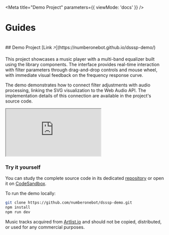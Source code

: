 
<Meta
  title="Demo Project"
  parameters={{ viewMode: 'docs' }}
/>

# Guides

<br/>
## Demo Project [Link &#129125;](https://numberonebot.github.io/dsssp-demo/)

This project showcases a music player with a multi-band equalizer built using the library components. The interface provides real-time interaction with filter parameters through drag-and-drop controls and mouse wheel, with immediate visual feedback on the frequency response curve.

The demo demonstrates how to connect filter adjustments with audio processing, linking the SVG visualization to the Web Audio API. The implementation details of this connection are available in the project's source code.

<div style={{ width: '100%', overflow: 'auto' }}>
<iframe src="https://numberonebot.github.io/dsssp-demo/" style={{
  margin: '12px 0 24px',
  width: '848px',
  height: '730px',
  border: 0,
  borderRadius: '3px',
  overflow: 'hidden'
}} title="DSSSP Demo"></iframe>
</div>


### Try it yourself

You can study the complete source code in its dedicated [repository](https://github.com/numberonebot/dsssp-demo) or open it on [CodeSandbox](https://codesandbox.io/p/github/numberonebot/dsssp-demo/main).

To run the demo locally:

```bash
git clone https://github.com/numberonebot/dsssp-demo.git
npm install
npm run dev
```

Music tracks acquired from [Artlist.io](https://artlist.io) and should not be copied, distributed, or used for any commercial purposes.
